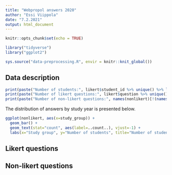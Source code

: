 ```yaml
---
title: "Webpropol answers 2020"
author: "Essi Viippola"
date: "7.2.2021"
output: html_document
---
```


```r
knitr::opts_chunk$set(echo = TRUE)
```

```r
library("tidyverse")
library("ggplot2")

sys.source("data-preprocessing.R", envir = knitr::knit_global())

```

## Data description

```r
print(paste("Number of students:", likert$student_id %>% unique() %>% length()))
print(paste("Number of likert questions:", likert$question %>% unique() %>% length()))
print(paste("Number of non-likert questions:", names(nonlikert)[!(names(nonlikert) %in% c("student_id", "study_group"))] %>% length()))
```

The distribution of answers by study year is presented below.

```r
ggplot(nonlikert, aes(x=study_group)) + 
  geom_bar() +
  geom_text(stat="count", aes(label=..count..), vjust=-1) +
  labs(x="Study group", y="Number of students", title="Number of students by study year")
```


## Likert questions

## Non-likert questions

